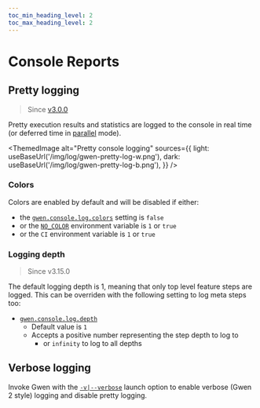 ```yaml
--- 
toc_min_heading_level: 2
toc_max_heading_level: 2
---
```



# Console Reports

## Pretty logging

> Since [v3.0.0](https://github.com/gwen-interpreter/gwen-web/releases/tag/v3.0.0)

Pretty execution results and statistics are logged to the console in real time (or deferred time in [parallel](/docs/parallel) mode).

<ThemedImage
  alt="Pretty console logging"
  sources={{
    light: useBaseUrl('/img/log/gwen-pretty-log-w.png'),
    dark: useBaseUrl('/img/log/gwen-pretty-log-b.png'),
  }}
/>

### Colors

Colors are enabled by default and will be disabled if either:
- the [`gwen.console.log.colors`](/docs/settings#gwen-console-log-colors) setting is `false`
- or the [`NO_COLOR`](https://no-color.org/) environment variable is `1` or `true`
- or the `CI` environment variable is `1` or `true`

### Logging depth

> Since v3.15.0

The default logging depth is 1, meaning that only top level feature steps are logged. This can be overriden with the following setting to log meta steps too:
- [`gwen.console.log.depth`](/docs/settings#gwen-console-log-depth)
  - Default value is `1`
  - Accepts a positive number representing the step depth to log to
    - or `infinity` to log to all depths

## Verbose logging

Invoke Gwen with the [`-v|--verbose`](/docs/launcher#gwen-launch-options-verbose) launch option to enable verbose (Gwen 2 style) logging and disable pretty logging.
